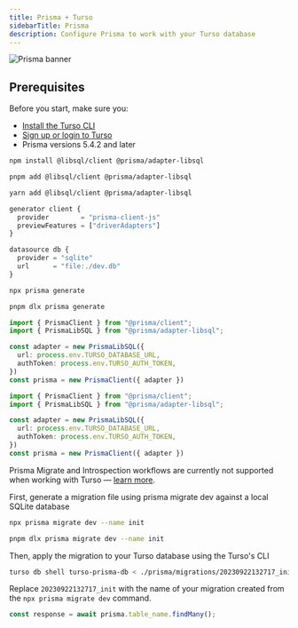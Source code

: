 ```yaml
---
title: Prisma + Turso
sidebarTitle: Prisma
description: Configure Prisma to work with your Turso database
---
```


![Prisma banner](/images/guides/prisma-banner.png)

## Prerequisites

Before you start, make sure you:

- [Install the Turso CLI](/cli/installation)
- [Sign up or login to Turso](/cli/authentication#signup)
- Prisma versions 5.4.2 and later

<Steps>

<Step title="Install the libSQL SDK and its Prisma driver">

<CodeGroup>

```bash npm
npm install @libsql/client @prisma/adapter-libsql
```

```bash pnpm
pnpm add @libsql/client @prisma/adapter-libsql
```

```bash yarn
yarn add @libsql/client @prisma/adapter-libsql
```

</CodeGroup>

</Step>

<Step title="Retrieve database credentials">

<Snippet file="retrieve-database-credentials.mdx" />

</Step>

<Step title="Enable the `driverAdapters` preview feature flag:">

```js prisma/schema.prisma
generator client {
  provider        = "prisma-client-js"
  previewFeatures = ["driverAdapters"]
}

datasource db {
  provider = "sqlite"
  url      = "file:./dev.db"
}
```

</Step>

<Step title="Generate Prisma client">

<CodeGroup>

```sh npm
npx prisma generate
```

```sh pnpm
pnpm dlx prisma generate
```

</CodeGroup>

</Step>

<Step title="Update your Prisma Client Instance">

<CodeGroup>

```ts Node.js / Serverless
import { PrismaClient } from "@prisma/client";
import { PrismaLibSQL } from "@prisma/adapter-libsql";

const adapter = new PrismaLibSQL({
  url: process.env.TURSO_DATABASE_URL,
  authToken: process.env.TURSO_AUTH_TOKEN,
})
const prisma = new PrismaClient({ adapter })
```

```ts Edge Runtimes
import { PrismaClient } from "@prisma/client";
import { PrismaLibSQL } from "@prisma/adapter-libsql";

const adapter = new PrismaLibSQL({
  url: process.env.TURSO_DATABASE_URL,
  authToken: process.env.TURSO_AUTH_TOKEN,
})
const prisma = new PrismaClient({ adapter })
```

</CodeGroup>

</Step>

<Step title="Database Migrations">

Prisma Migrate and Introspection workflows are currently not supported when working with Turso &mdash; [learn more](https://www.prisma.io/docs/orm/overview/databases/turso#how-to-manage-schema-changes).

First, generate a migration file using prisma migrate dev against a local SQLite database

<CodeGroup>

```sh npm
npx prisma migrate dev --name init
```

```sh pnpm
pnpm dlx prisma migrate dev --name init
```

</CodeGroup>

Then, apply the migration to your Turso database using the Turso's CLI

```bash
turso db shell turso-prisma-db < ./prisma/migrations/20230922132717_init/migration.sql
```

<Info>

Replace `20230922132717_init` with the name of your migration created from the `npx prisma migrate dev` command.

</Info>

</Step>

<Step title="Query">

```ts
const response = await prisma.table_name.findMany();
```

</Step>

</Steps>
